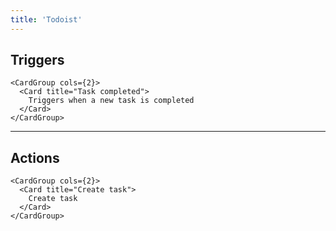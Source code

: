 ```yaml
---
title: 'Todoist'
---
```


## Triggers


    <CardGroup cols={2}>
      <Card title="Task completed">
        Triggers when a new task is completed
      </Card>
    </CardGroup>
    

---

## Actions


    <CardGroup cols={2}>
      <Card title="Create task">
        Create task
      </Card>
    </CardGroup>
    
